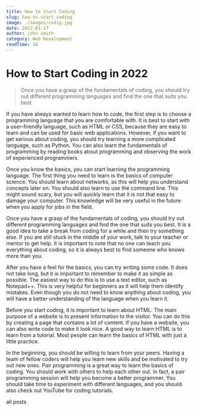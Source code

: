 ```yaml
---
title: How to Start Coding
slug: how-to-start-coding
image: ./images/codig.jpg
date: 2022-01-17
author: john smith
category: Web Development
readTime: 34
---
```




<h1> How to Start Coding in 2022 </h1>

<blockquote>
  Once you have a grasp of the fundamentals of coding, you should try out
  different programming languages and find the one that suits you best
</blockquote>

If you have always wanted to learn how to code, the first step is to choose a programming language that you are comfortable with. It is best to start with a user-friendly language, such as HTML or CSS, because they are easy to learn and can be used for basic web applications. However, if you want to get serious about coding, you should try learning a more complicated language, such as Python. You can also learn the fundamentals of programming by reading books about programming and observing the work of experienced programmers.

Once you know the basics, you can start learning the programming language. The first thing you need to learn is the basics of computer science. You should learn about networks, as this will help you understand concepts later on. You should also learn to use the command line. This might sound scary, but you will quickly learn that it is not that easy to damage your computer. This knowledge will be very useful in the future when you apply for jobs in the field.

Once you have a grasp of the fundamentals of coding, you should try out different programming languages and find the one that suits you best. It is a good idea to take a break from coding for a while and then try something else. If you are still stuck in the middle of your work, talk to your teacher or mentor to get help. It is important to note that no one can teach you everything about coding, so it is always best to find someone who knows more than you.

After you have a feel for the basics, you can try writing some code. It does not take long, but it is important to remember to make it as simple as possible. The easiest way to do this is to use a text editor, such as Notepad++. This is very helpful for beginners as it will help them identify mistakes. Even though you do not need to know anything about coding, you will have a better understanding of the language when you learn it.

Before you start coding, it is important to learn about HTML. The main purpose of a website is to present information to the visitor. You can do this by creating a page that contains a lot of content. If you have a website, you can also write code to make it look nice. A good way to learn HTML is to learn from a tutorial. Most people can learn the basics of HTML with just a little practice.

In the beginning, you should be willing to learn from your peers. Having a team of fellow coders will help you learn new skills and be motivated to try out new ones. Pair programming is a great way to learn the basics of coding. You should work with others to help each other out. In fact, a pair programming session will help you become a better programmer. You should take time to experiment with different languages, and you should also check out YouTube for coding tutorials.

<Link to="/posts" className="btn center-btn">
  all posts
</Link>
